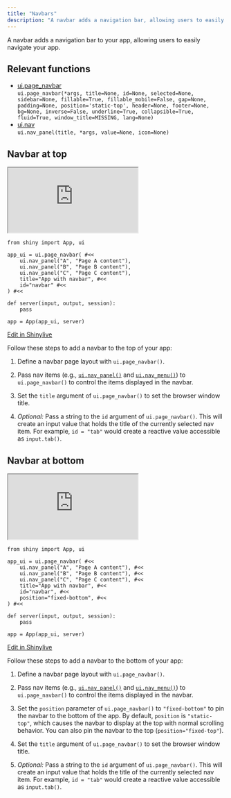```yaml
---
title: "Navbars"
description: "A navbar adds a navigation bar, allowing users to easily navigate your Shiny app."
---
```


A navbar adds a navigation bar to your app, allowing users to easily navigate your app. 

## Relevant functions

- [ui.page_navbar](https://shiny.posit.co/py/api/ui.page_navbar.html)  
  `ui.page_navbar(*args, title=None, id=None, selected=None, sidebar=None, fillable=True, fillable_mobile=False, gap=None, padding=None, position='static-top', header=None, footer=None, bg=None, inverse=False, underline=True, collapsible=True, fluid=True, window_title=MISSING, lang=None)`
- [ui.nav](https://shiny.posit.co/py/api/ui.nav.html)  
  `ui.nav_panel(title, *args, value=None, icon=None)`

:::{.border-bottom .blue .mt-6 .mb-5}
:::


## Navbar at top

:::{.column-screen-inset-right style="max-width:800px;"}



<iframe style="height:150px;" class="mb-0 w-100 iframe-border" src="https://shinylive.io/py/app/#h=0&code=NobwRAdghgtgpmAXGKAHVA6VBPMAaMAYwHsIAXOcpMAMwCdiYACAZwAsBLCbJjmVYnTJMAgujxMArhwA6EOWlQB9aUwC8UjligBzOEugA3AEZQ6ACiZymNzRiNLUUCHAA25mWBGeJngAq6cKJMJOSUZJ4AlL4QtnYOTi7ungBCPlZgAXpMKSGkFORRMXHS9lCGjs5uHmAAwun+gUy1eWGFYNFWsbZkHGSucGqeYqhMAO59bExGpnQN3TYcACZDkOWznl2RXXJLcDSscHSGR+ZcqJJkEsSXF1eHLCwcpJGI1rZOj3IK6Oqi6OZFCoOBIWEcTnRImAAL4AXSAA" title="Navbar at top">
</iframe> 


```.python
from shiny import App, ui

app_ui = ui.page_navbar( #<<
    ui.nav_panel("A", "Page A content"), 
    ui.nav_panel("B", "Page B content"), 
    ui.nav_panel("C", "Page C content"), 
    title="App with navbar", #<<
    id="navbar" #<<
) #<<

def server(input, output, session):
    pass

app = App(app_ui, server)
```


<p class="text-end my-0 p-90 me-2 pt-2"><a  href="https://shinylive.io/py/editor/#code=NobwRAdghgtgpmAXGKAHVA6VBPMAaMAYwHsIAXOcpMAMwCdiYACAZwAsBLCbJjmVYnTJMAgujxMArhwA6EOWlQB9aUwC8UjligBzOEugA3AEZQ6ACiZymNzRiNLUUCHAA25mWBGeJngAq6cKJMJOSUZJ4AlL4QtnYOTi7ungBCPlZgAXpMKSGkFORRMXHS9lCGjs5uHmAAwun+gUy1eWGFYNFWsbZkHGSucGqeYqhMAO59bExGpnQN3TYcACZDkOWznl2RXXJLcDSscHSGR+ZcqJJkEsSXF1eHLCwcpJGI1rZOj3IK6Oqi6OZFCoOBIWEcTnRImAAL4AXSAA"><i class="bi bi-pencil me-1"></i> Edit in Shinylive</a></p>

:::

Follow these steps to add a navbar to the top of your app: 
  
  1. Define a navbar page layout with `ui.page_navbar()`.

  2. Pass nav items (e.g., [`ui.nav_panel()`](https://shiny.posit.co/py/api/ui.nav.html) and [`ui.nav_menu()`](https://shiny.posit.co/py/api/ui.nav_menu.html)) to `ui.page_navbar()` to control the items displayed in the navbar. 

  3. Set the `title` argument of `ui.page_navbar()` to set the browser window title.

  4. _Optional:_ Pass a string to the `id` argument of `ui.page_navbar()`. This will create an input value that holds the title of the currently selected nav item. For example, `id = "tab"` would create a reactive value accessible as `input.tab()`.

:::{.border-bottom .blue .my-5}
:::

## Navbar at bottom

:::{.column-screen-inset-right style="max-width:800px;"}



<iframe style="height:150px;" class="mb-0 w-100 iframe-border" src="https://shinylive.io/py/app/#h=0&code=NobwRAdghgtgpmAXGKAHVA6VBPMAaMAYwHsIAXOcpMAMwCdiYACAZwAsBLCbJjmVYnTJMAgujxMArhwA6EOWlQB9aUwC8UjligBzOEugA3AEZQ6ACiZymNzRiNLUUCHAA25mWBGeJngAq6cKJMJOSUZJ4AlL4QtnYOTi7ungBCPlZgAXpMKSGkFORRMXHS9lCGjs5uHmAAwun+gUy1eWGFYNFWsbZkHGSucGqeYqhMAO59bExGpnQN3TYcACZDkOWz83ECLH0cpKs0HAAecEsAtMbEZGSMPnKRXXJLcDSscHSG7+ZcqJJkEsQ-r9-m8WDtSJFENZbE4wXIFOh1KJ0OZFCoOBIWO9PnRImAAL4AXSAA" title="Navbar at bottom">
</iframe> 




```.python
from shiny import App, ui

app_ui = ui.page_navbar( #<<
    ui.nav_panel("A", "Page A content"), #<<
    ui.nav_panel("B", "Page B content"), #<<
    ui.nav_panel("C", "Page C content"), #<<
    title="App with navbar", #<<
    id="navbar", #<<
    position="fixed-bottom", #<<
) #<<

def server(input, output, session):
    pass

app = App(app_ui, server)
```

<p class="text-end my-0 p-90 me-2 pt-2"><a  href="https://shinylive.io/py/editor/#code=NobwRAdghgtgpmAXGKAHVA6VBPMAaMAYwHsIAXOcpMAMwCdiYACAZwAsBLCbJjmVYnTJMAgujxMArhwA6EOWlQB9aUwC8UjligBzOEugA3AEZQ6ACiZymNzRiNLUUCHAA25mWBGeJngAq6cKJMJOSUZJ4AlL4QtnYOTi7ungBCPlZgAXpMKSGkFORRMXHS9lCGjs5uHmAAwun+gUy1eWGFYNFWsbZkHGSucGqeYqhMAO59bExGpnQN3TYcACZDkOWz83ECLH0cpKs0HAAecEsAtMbEZGSMPnKRXXJLcDSscHSG7+ZcqJJkEsQ-r9-m8WDtSJFENZbE4wXIFOh1KJ0OZFCoOBIWO9PnRImAAL4AXSAA"><i class="bi bi-pencil me-1"></i> Edit in Shinylive</a></p>
:::

Follow these steps to add a navbar to the bottom of your app: 
  
  1. Define a navbar page layout with `ui.page_navbar()`.
  
  2. Pass nav items (e.g., [`ui.nav_panel()`](https://shiny.posit.co/py/api/ui.nav.html) and [`ui.nav_menu()`](https://shiny.posit.co/py/api/ui.nav_menu.html)) to `ui.page_navbar()` to control the items displayed in the navbar. 
  
  3. Set the `position` parameter of `ui.page_navbar()` to `"fixed-bottom"` to pin the navbar to the bottom of the app. By default, `position` is `"static-top"`, which causes the navbar to display at the top with normal scrolling behavior. You can also pin the navbar to the top (`position="fixed-top"`).
  
  4. Set the `title` argument of `ui.page_navbar()` to set the browser window title.
  
  5. _Optional:_ Pass a string to the `id` argument of `ui.page_navbar()`. This will create an input value that holds the title of the currently selected nav item. For example, `id = "tab"` would create a reactive value accessible as `input.tab()`.

